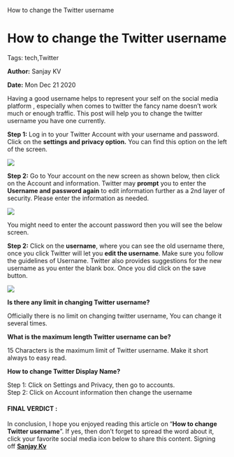    How to change the Twitter username

How to change the Twitter username
==================================

Tags: tech,Twitter

**Author:** Sanjay KV

**Date:** Mon Dec 21 2020

Having a good username helps to represent your self on the social media platform , especially when comes to twitter the fancy name doesn’t work much or enough traffic. This post will help you to change the twitter username you have one currently.

**Step 1:** Log in to your Twitter Account with your username and password. Click on the **settings and privacy option.** You can find this option on the left of the screen.

![](https://recodehive.com/wp-content/uploads/2020/12/image-2.png)

**Step 2:** Go to Your account on the new screen as shown below, then click on the Account and information. Twitter may **prompt** you to enter the **Username and password again** to edit information further as a 2nd layer of security. Please enter the information as needed.

![](https://recodehive.com/wp-content/uploads/2020/12/image-3-1024x456.png)

You might need to enter the account password then you will see the below screen.

**Step 2:** Click on the **username**, where you can see the old username there, once you click Twitter will let you **edit the username**. Make sure you follow the guidelines of Username. Twitter also provides suggestions for the new username as you enter the blank box. Once you did click on the save button.

![](https://recodehive.com/wp-content/uploads/2020/12/image-4-1024x327.png)

**Is there any limit in changing Twitter username?**

Officially there is no limit on changing twitter username, You can change it several times.

**What is the maximum length Twitter username can be?**

15 Characters is the maximum limit of Twitter username. Make it short always to easy read.

**How to change Twitter Display Name?**

Step 1: Click on Settings and Privacy, then go to accounts.  
Step 2: Click on Account information then change the username

#### FINAL VERDICT :

In conclusion, I hope you enjoyed reading this article on “**How to change Twitter username**”. If yes, then don’t forget to spread the word about it, click your favorite social media icon below to share this content. Signing off **[Sanjay Kv](https://recodehive.com/about-us/)**